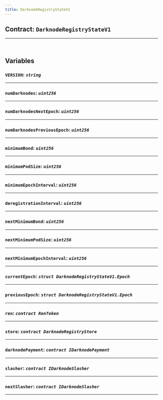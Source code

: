 ```yaml
---
title: DarknodeRegistryStateV1
---
```



<DocTag type={DocType.Reference} />

## Contract: `DarknodeRegistryStateV1`






<hr />


<br />

## Variables


### **`VERSION`**: *`string`*







<hr />

### **`numDarknodes`**: *`uint256`*







<hr />

### **`numDarknodesNextEpoch`**: *`uint256`*







<hr />

### **`numDarknodesPreviousEpoch`**: *`uint256`*







<hr />

### **`minimumBond`**: *`uint256`*







<hr />

### **`minimumPodSize`**: *`uint256`*







<hr />

### **`minimumEpochInterval`**: *`uint256`*







<hr />

### **`deregistrationInterval`**: *`uint256`*







<hr />

### **`nextMinimumBond`**: *`uint256`*







<hr />

### **`nextMinimumPodSize`**: *`uint256`*







<hr />

### **`nextMinimumEpochInterval`**: *`uint256`*







<hr />

### **`currentEpoch`**: *`struct DarknodeRegistryStateV1.Epoch`*







<hr />

### **`previousEpoch`**: *`struct DarknodeRegistryStateV1.Epoch`*







<hr />

### **`ren`**: *`contract RenToken`*







<hr />

### **`store`**: *`contract DarknodeRegistryStore`*







<hr />

### **`darknodePayment`**: *`contract IDarknodePayment`*







<hr />

### **`slasher`**: *`contract IDarknodeSlasher`*







<hr />

### **`nextSlasher`**: *`contract IDarknodeSlasher`*







<hr />



